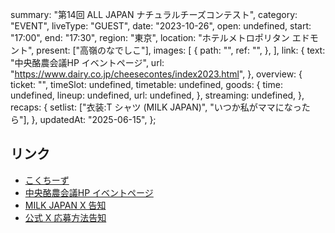   summary: "第14回 ALL JAPAN ナチュラルチーズコンテスト",
  category: "EVENT",
  liveType: "GUEST",
  date: "2023-10-26",
  open: undefined,
  start: "17:00",
  end: "17:30",
  region: "東京",
  location: "ホテルメトロポリタン エドモント",
  present: ["高嶺のなでしこ"],
  images: [
    {
      path: "",
      ref: "",
    },
  ],
  link: {
    text: "中央酪農会議HP イベントページ",
    url: "https://www.dairy.co.jp/cheesecontes/index2023.html",
  },
  overview: {
    ticket: "",
    timeSlot: undefined,
    timetable: undefined,
    goods: {
      time: undefined,
      lineup: undefined,
      url: undefined,
    },
    streaming: undefined,
  },
  recaps: {
    setlist: ["衣装:T シャツ (MILK JAPAN)", "いつか私がママになったら"],
  },
  updatedAt: "2025-06-15",
};

## リンク

- [こくちーず](https://www.kokuchpro.com/event/42c0e5ebb395028abb51fea7f58f2fbe/)
- [中央酪農会議HP イベントページ](https://www.dairy.co.jp/cheesecontes/index2023.html)
- [MILK JAPAN X 告知](https://x.com/milk_japan2021/status/1714583180358107341)
- [公式 X 応募方法告知](https://x.com/takanenofficial/status/1714529465722921284)
